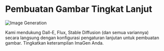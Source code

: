 # Pembuatan Gambar Tingkat Lanjut

![Image Generation](https://res.cloudinary.com/moyadev/image/upload/v1732785195/maia/wabiSabi_fkuxhd.png)

Kami mendukung Dall-E, Flux, Stable Diffusion (dan semua variannya) secara langsung dengan konfigurasi pengaturan lanjutan untuk pembuatan gambar. Tingkatkan keterampilan ImaGen Anda.